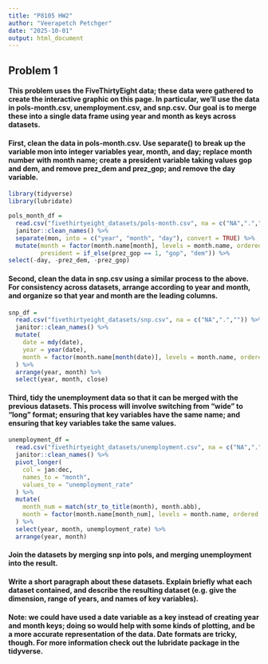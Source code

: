 ```yaml
---
title: "P8105 HW2"
author: "Veerapetch Petchger"
date: "2025-10-01"
output: html_document
---
```


## Problem 1
#### This problem uses the FiveThirtyEight data; these data were gathered to create the interactive graphic on this page. In particular, we’ll use the data in pols-month.csv, unemployment.csv, and snp.csv. Our goal is to merge these into a single data frame using year and month as keys across datasets.

#### First, clean the data in pols-month.csv. Use separate() to break up the variable mon into integer variables year, month, and day; replace month number with month name; create a president variable taking values gop and dem, and remove prez_dem and prez_gop; and remove the day variable.
```r
library(tidyverse)
library(lubridate)
```

```r
pols_month_df = 
  read.csv("fivethirtyeight_datasets/pols-month.csv", na = c("NA",".","")) %>% 
  janitor::clean_names() %>% 
  separate(mon, into = c("year", "month", "day"), convert = TRUE) %>% 
  mutate(month = factor(month.name[month], levels = month.name, ordered = TRUE),
         president = if_else(prez_gop == 1, "gop", "dem")) %>%
select(-day, -prez_dem, -prez_gop)
```

#### Second, clean the data in snp.csv using a similar process to the above. For consistency across datasets, arrange according to year and month, and organize so that year and month are the leading columns.
```r
snp_df = 
  read.csv("fivethirtyeight_datasets/snp.csv", na = c("NA",".","")) %>% 
  janitor::clean_names() %>% 
  mutate(
    date = mdy(date),
    year = year(date),
    month = factor(month.name[month(date)], levels = month.name, ordered = TRUE)
  ) %>% 
  arrange(year, month) %>% 
  select(year, month, close)
```


#### Third, tidy the unemployment data so that it can be merged with the previous datasets. This process will involve switching from “wide” to “long” format; ensuring that key variables have the same name; and ensuring that key variables take the same values.
```r
unemployment_df = 
  read.csv("fivethirtyeight_datasets/unemployment.csv", na = c("NA",".","")) %>% 
  janitor::clean_names() %>% 
  pivot_longer(
    col = jan:dec,
    names_to = "month",
    values_to = "unemployment_rate"
  ) %>% 
  mutate(
    month_num = match(str_to_title(month), month.abb),
    month = factor(month.name[month_num], levels = month.name, ordered = TRUE)
  ) %>% 
  select(year, month, unemployment_rate) %>% 
  arrange(year, month)
```


#### Join the datasets by merging snp into pols, and merging unemployment into the result.

#### Write a short paragraph about these datasets. Explain briefly what each dataset contained, and describe the resulting dataset (e.g. give the dimension, range of years, and names of key variables).

#### Note: we could have used a date variable as a key instead of creating year and month keys; doing so would help with some kinds of plotting, and be a more accurate representation of the data. Date formats are tricky, though. For more information check out the lubridate package in the tidyverse.


